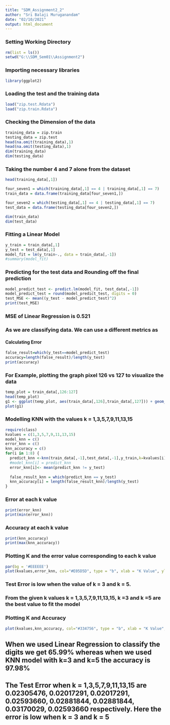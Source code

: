 ```yaml
---
title: "SDM_Assignment2_2"
author: "Sri Balaji Muruganandam"
date: "02/10/2021"
output: html_document
---
```


### Setting Working Directory
```r
rm(list = ls())
setwd("G:\\SDM_Sem01\\Assignment2")
```

### Importing necessary libraries
```r
library(ggplot2)
```
### Loading the test and the training data
```r
load("zip.test.Rdata")
load("zip.train.Rdata")
```
### Checking the Dimension of the data
```r
training_data = zip.train
testing_data = zip.test
head(na.omit(training_data),1)
head(na.omit(testing_data),1)
dim(training_data)
dim(testing_data)
```
### Taking the number 4 and 7 alone from the dataset
```r
head(training_data[,1])

four_seven1 = which(training_data[,1] == 4 | training_data[,1] == 7)
train_data = data.frame(training_data[four_seven1,])

four_seven2 = which(testing_data[,1] == 4 | testing_data[,1] == 7)
test_data = data.frame(testing_data[four_seven2,])

dim(train_data)
dim(test_data)
```
### Fitting a Linear Model
```r
y_train = train_data[,1]
y_test = test_data[,1]
model_fit = lm(y_train~., data = train_data[,-1])
#summary(model_fit)
```
### Predicting for the test data and __Rounding off__ the final prediction
```r
model_predict_test <- predict.lm(model_fit, test_data[,-1])
model_predict_test = round(model_predict_test, digits = 0)
test_MSE <- mean((y_test - model_predict_test)^2)
print(test_MSE)
```
### MSE of Linear Regression is 0.521
### As we are classifying data. We can use a different metrics as 
#### Calculating Error
```r
false_result=which(y_test==model_predict_test)
accuracy=length(false_result)/length(y_test)
print(accuracy)
```
### For Example, plotting the graph pixel 126 vs 127 to visualize the data
```r
temp_plot = train_data[,126:127]
head(temp_plot)
g1 <- ggplot(temp_plot, aes(train_data[,126],train_data[,127])) + geom_point(aes(colour = as.factor(y_train))) + theme(legend.position = "none")
plot(g1)
```
### Modelling KNN with the values k = 1,3,5,7,9,11,13,15
```r
require(class)
kvalues = c(1,3,5,7,9,11,13,15)
model_knn = c()
error_knn = c()
knn_accuracy = c()
for(i in 1:8) {
  predict_knn <-knn(train_data[,-1],test_data[,-1],y_train,k=kvalues[i])
  #model_knn[i] = predict_knn
  error_knn[i]<- mean(predict_knn != y_test)
  
  false_result_knn = which(predict_knn == y_test)
  knn_accuracy[i] = length(false_result_knn)/length(y_test)
}
```

### Error at each k value
```r
print(error_knn)
print(min(error_knn))
```

### Accuracy at each k value
```r
print(knn_accuracy)
print(max(knn_accuracy))
```

### Plotting K and the error value corresponding to each k value
```r
par(bg = '#EEEEEE')
plot(kvalues,error_knn, col="#E05D5D", type = "b", xlab = "K Value", ylab = "Test Error", ylim = c(0,0.032), main = "Test Error vs K", sub="Test Error is lower at k = 3 and k = 5", lwd = 3.0)
```
### Test Error is low when the value of k = 3 and k = 5.
### From the given k values k = 1,3,5,7,9,11,13,15, k =3 and k =5 are the best value to fit the model

### Plotting K and Accuracy
```r
plot(kvalues,knn_accuracy, col="#334756", type = "b", xlab = "K Value", ylab = "Accuracy", ylim = c(0.95,1.0), main = "Accuracy vs K", sub="Accuracy is more when k = 3 and k = 5", lwd = 3.0)
```

## When we used Linear Regression to classify the digits we get __65.99%__ whereas when we used KNN model with k=3 and k=5 the accuracy is __97.98%__

## The Test Error when k = 1,3,5,7,9,11,13,15 are 0.02305476, 0.02017291, 0.02017291, 0.02593660, 0.02881844, 0.02881844, 0.03170029, 0.02593660 respectively. Here the error is low when __k = 3__ and __k = 5__


